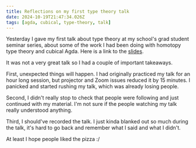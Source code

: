 ```yaml
---
title: Reflections on my first type theory talk
date: 2024-10-19T21:47:34.026Z
tags: [agda, cubical, type-theory, talk]
---
```



Yesterday I gave my first talk about type theory at my school's grad student seminar series, about some of the work I had been doing with homotopy type theory and cubical Agda.
Here is a link to the <a href={slides}>slides</a>.

It was not a very great talk so I had a couple of important takeaways.

First, unexpected things will happen. I had originally practiced my talk for an hour long session, but projector and Zoom issues reduced it by 15 minutes.
I panicked and started rushing my talk, which was already losing people.

Second, I didn't really stop to check that people were following and just continued with my material. I'm not sure if the people watching my talk really understood anything.

Third, I should've recorded the talk.
I just kinda blanked out so much during the talk, it's hard to go back and remember what I said and what I didn't.

At least I hope people liked the pizza :/
